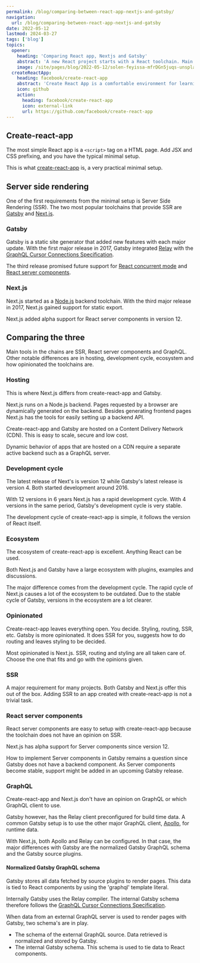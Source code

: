 ```yaml
---
permalink: /blog/comparing-between-react-app-nextjs-and-gatsby/
navigation:
  url: /blog/comparing-between-react-app-nextjs-and-gatsby
date: 2022-05-12
lastmod: 2024-03-27
tags: ['blog']
topics:
  opener:
    heading: 'Comparing React app, Nextjs and Gatsby'
    abstract: 'A new React project starts with a React toolchain. Main tools in the chains are SSR, React server components and GraphQL.'
    image: /site/pages/blog/2022-05-12/solen-feyissa-mfrDGn5juqs-unsplash.jpg
  createReactApp:
    heading: facebook/create-react-app
    abstract: 'Create React App is a comfortable environment for learning React, and is the best way to start building a new single-page application in React.'
    icon: github
    action:
      heading: facebook/create-react-app
      icon: external-link
      url: https://github.com/facebook/create-react-app
---
```



## Create-react-app

The most simple React app is a `<script>` tag on a HTML page. Add JSX and CSS
prefixing, and you have the typical minimal setup.

This is what [create-react-app](https://github.com/facebook/create-react-app)
is, a very practical minimal setup.

<Topic variant="card" topic={props.topics.createReactApp} />

## Server side rendering

One of the first requirements from the minimal setup is Server Side Rendering
(SSR). The two most popular toolchains that provide SSR are
[Gatsby](https://www.gatsbyjs.com) and [Next.js](https://nextjs.org).

### Gatsby

Gatsby is a static site generator that added new features with each major
update. With the first major release in 2017, Gatsby integrated
[Relay](https://relay.dev) with the [GraphQL Cursor Connections
Specification](https://relay.dev/graphql/connections.htm).

The third release promised future support for [React concurrent
mode](https://reactjs.org/blog/2022/03/29/react-v18.html#what-is-concurrent-react)
and [React server
components](https://reactjs.org/blog/2022/03/29/react-v18.html#server-components-is-still-in-development).

### Next.js

Next.js started as a [Node.js](https://nodejs.org/en/) backend toolchain. With
the third major release in 2017, Next.js gained support for static export.

Next.js added alpha support for React server components in version 12.

## Comparing the three

Main tools in the chains are SSR, React server components and GraphQL. Other
notable differences are in hosting, development cycle, ecosystem and how
opinionated the toolchains are.

### Hosting

This is where Next.js differs from create-react-app and Gatsby.

Next.js runs on a Node.js backend. Pages requested by a browser are dynamically
generated on the backend. Besides generating frontend pages Next.js has the
tools for easily setting up a backend API.

Create-react-app and Gatsby are hosted on a Content Delivery Network (CDN). This
is easy to scale, secure and low cost.

Dynamic behavior of apps that are hosted on a CDN require a separate active
backend such as a GraphQL server.

### Development cycle

The latest release of Next's is version 12 while Gatsby's latest release is
version 4\. Both started development around 2016.

With 12 versions in 6 years Next.js has a rapid development cycle. With 4
versions in the same period, Gatsby's development cycle is very stable.

The development cycle of create-react-app is simple, it follows the version of
React itself.

### Ecosystem

The ecosystem of create-react-app is excellent. Anything React can be used.

Both Next.js and Gatsby have a large ecosystem with plugins, examples and
discussions.

The major difference comes from the development cycle. The rapid cycle of
Next.js causes a lot of the ecosystem to be outdated. Due to the stable cycle of
Gatsby, versions in the ecosystem are a lot clearer.

### Opinionated

Create-react-app leaves everything open. You decide. Styling, routing, SSR, etc.
Gatsby is more opinionated. It does SSR for you, suggests how to do routing and
leaves styling to be decided.

Most opinionated is Next.js. SSR, routing and styling are all taken care of.
Choose the one that fits and go with the opinions given.

### SSR

A major requirement for many projects. Both Gatsby and Next.js offer this out of
the box. Adding SSR to an app created with create-react-app is not a trivial
task.

### React server components

React server components are easy to setup with create-react-app because the
toolchain does not have an opinion on SSR.

Next.js has alpha support for Server components since version 12.

How to implement Server components in Gatsby remains a question since Gatsby
does not have a backend component. As Server components become stable, support
might be added in an upcoming Gatsby release.

### GraphQL

Create-react-app and Next.js don't have an opinion on GraphQL or which GraphQL
client to use.

Gatsby however, has the Relay client preconfigured for build time data. A common
Gatsby setup is to use the other major GraphQL client,
[Apollo](https://www.apollographql.com), for runtime data.

With Next.js, both Apollo and Relay can be configured. In that case, the major
differences with Gatsby are the normalized Gatsby GraphQL schema and the Gatsby
source plugins.

#### Normalized Gatsby GraphQL schema

Gatsby stores all data fetched by source plugins to render pages. This data is
tied to React components by using the 'graphql' template literal.

Internally Gatsby uses the Relay compiler. The internal Gatsby schema therefore
follows the [GraphQL Cursor Connections
Specification](https://relay.dev/graphql/connections.htm).

When data from an external GraphQL server is used to render pages with Gatsby,
two schema's are in play.

- The schema of the external GraphQL source. Data retrieved is normalized and
  stored by Gatsby.
- The internal Gatsby schema. This schema is used to tie data to React
  components.
